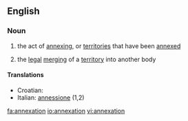 ==English==

===Noun===
{{wikipedia}}
{{en-noun}}

# the act of [[annexing]], or [[territories]] that have been [[annexed]]
#{{law}} the [[legal]] [[merging]] of a [[territory]] into another body

====Translations====
{{top}}
*Croatian: {{t-|hr|aneksija|f}}
*Italian: [[annessione]] {{f}} (1,2)
{{mid}}

{{bottom}}

[[fa:annexation]]
[[io:annexation]]
[[vi:annexation]]